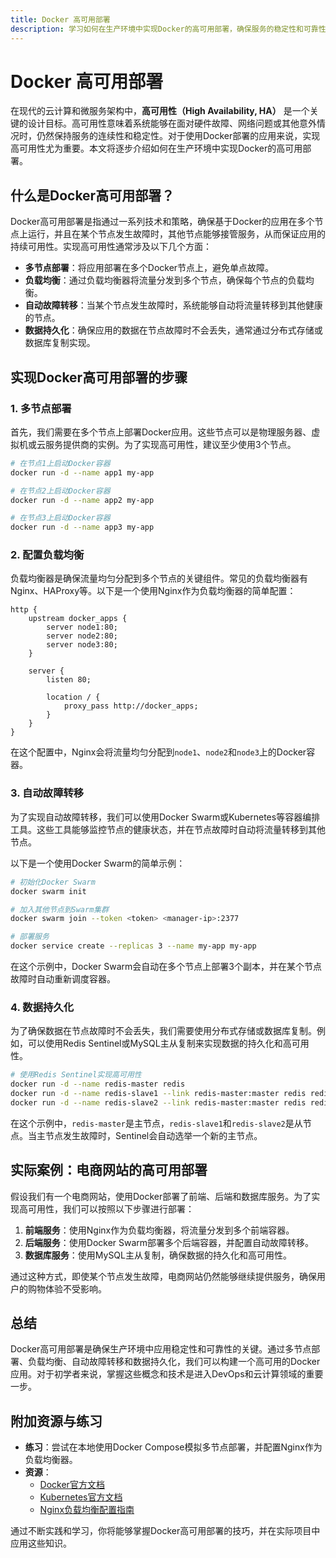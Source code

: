 ```yaml
---
title: Docker 高可用部署
description: 学习如何在生产环境中实现Docker的高可用部署，确保服务的稳定性和可靠性。
---
```


# Docker 高可用部署

在现代的云计算和微服务架构中，**高可用性（High Availability, HA）** 是一个关键的设计目标。高可用性意味着系统能够在面对硬件故障、网络问题或其他意外情况时，仍然保持服务的连续性和稳定性。对于使用Docker部署的应用来说，实现高可用性尤为重要。本文将逐步介绍如何在生产环境中实现Docker的高可用部署。

## 什么是Docker高可用部署？

Docker高可用部署是指通过一系列技术和策略，确保基于Docker的应用在多个节点上运行，并且在某个节点发生故障时，其他节点能够接管服务，从而保证应用的持续可用性。实现高可用性通常涉及以下几个方面：

- **多节点部署**：将应用部署在多个Docker节点上，避免单点故障。
- **负载均衡**：通过负载均衡器将流量分发到多个节点，确保每个节点的负载均衡。
- **自动故障转移**：当某个节点发生故障时，系统能够自动将流量转移到其他健康的节点。
- **数据持久化**：确保应用的数据在节点故障时不会丢失，通常通过分布式存储或数据库复制实现。

## 实现Docker高可用部署的步骤

### 1. 多节点部署

首先，我们需要在多个节点上部署Docker应用。这些节点可以是物理服务器、虚拟机或云服务提供商的实例。为了实现高可用性，建议至少使用3个节点。

```bash
# 在节点1上启动Docker容器
docker run -d --name app1 my-app

# 在节点2上启动Docker容器
docker run -d --name app2 my-app

# 在节点3上启动Docker容器
docker run -d --name app3 my-app
```

### 2. 配置负载均衡

负载均衡器是确保流量均匀分配到多个节点的关键组件。常见的负载均衡器有Nginx、HAProxy等。以下是一个使用Nginx作为负载均衡器的简单配置：

```nginx
http {
    upstream docker_apps {
        server node1:80;
        server node2:80;
        server node3:80;
    }

    server {
        listen 80;

        location / {
            proxy_pass http://docker_apps;
        }
    }
}
```

在这个配置中，Nginx会将流量均匀分配到`node1`、`node2`和`node3`上的Docker容器。

### 3. 自动故障转移

为了实现自动故障转移，我们可以使用Docker Swarm或Kubernetes等容器编排工具。这些工具能够监控节点的健康状态，并在节点故障时自动将流量转移到其他节点。

以下是一个使用Docker Swarm的简单示例：

```bash
# 初始化Docker Swarm
docker swarm init

# 加入其他节点到Swarm集群
docker swarm join --token <token> <manager-ip>:2377

# 部署服务
docker service create --replicas 3 --name my-app my-app
```

在这个示例中，Docker Swarm会自动在多个节点上部署3个副本，并在某个节点故障时自动重新调度容器。

### 4. 数据持久化

为了确保数据在节点故障时不会丢失，我们需要使用分布式存储或数据库复制。例如，可以使用Redis Sentinel或MySQL主从复制来实现数据的持久化和高可用性。

```bash
# 使用Redis Sentinel实现高可用性
docker run -d --name redis-master redis
docker run -d --name redis-slave1 --link redis-master:master redis redis-server --slaveof master 6379
docker run -d --name redis-slave2 --link redis-master:master redis redis-server --slaveof master 6379
```

在这个示例中，`redis-master`是主节点，`redis-slave1`和`redis-slave2`是从节点。当主节点发生故障时，Sentinel会自动选举一个新的主节点。

## 实际案例：电商网站的高可用部署

假设我们有一个电商网站，使用Docker部署了前端、后端和数据库服务。为了实现高可用性，我们可以按照以下步骤进行部署：

1. **前端服务**：使用Nginx作为负载均衡器，将流量分发到多个前端容器。
2. **后端服务**：使用Docker Swarm部署多个后端容器，并配置自动故障转移。
3. **数据库服务**：使用MySQL主从复制，确保数据的持久化和高可用性。

通过这种方式，即使某个节点发生故障，电商网站仍然能够继续提供服务，确保用户的购物体验不受影响。

## 总结

Docker高可用部署是确保生产环境中应用稳定性和可靠性的关键。通过多节点部署、负载均衡、自动故障转移和数据持久化，我们可以构建一个高可用的Docker应用。对于初学者来说，掌握这些概念和技术是进入DevOps和云计算领域的重要一步。

## 附加资源与练习

- **练习**：尝试在本地使用Docker Compose模拟多节点部署，并配置Nginx作为负载均衡器。
- **资源**：
  - [Docker官方文档](https://docs.docker.com/)
  - [Kubernetes官方文档](https://kubernetes.io/docs/home/)
  - [Nginx负载均衡配置指南](https://nginx.org/en/docs/http/load_balancing.html)

通过不断实践和学习，你将能够掌握Docker高可用部署的技巧，并在实际项目中应用这些知识。